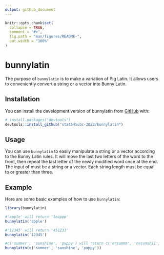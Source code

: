 ```yaml
---
output: github_document
---
```


<!-- README.md is generated from README.Rmd. Please edit that file -->

```r
knitr::opts_chunk$set(
  collapse = TRUE,
  comment = "#>",
  fig.path = "man/figures/README-",
  out.width = "100%"
)
```

# bunnylatin

<!-- badges: start -->
<!-- badges: end -->

The purpose of `bunnylatin` is to make a variation of Pig Latin. It allows users to conveniently convert a string or a vector into Bunny Latin. 

## Installation

You can install the development version of bunnylatin from [GitHub](https://github.com/) with:

``` r
# install.packages("devtools")
devtools::install_github("stat545ubc-2023/bunnylatin")
```

## Usage

You can use `bunnylatin` to easily manipulate a string or a vector according to the Bunny Latin rules. It will move the last two letters of the word to the front, then repeat the last letter of the newly modified word once at the end. The input of must be a string or a vector. Each string length must be equal to or greater than three.

## Example

Here are some basic examples of how to use `bunnylatin`:

```r
library(bunnylatin)

#'apple' will return 'leappp'
bunnylatin('apple')

#'12345' will return '451233'
bunnylatin('12345')

#c('summer', 'sunshine', 'puppy') will return c('ersummm', 'nesunshii', 'pypupp')
bunnylatin(c('summer', 'sunshine', 'puppy'))
```
